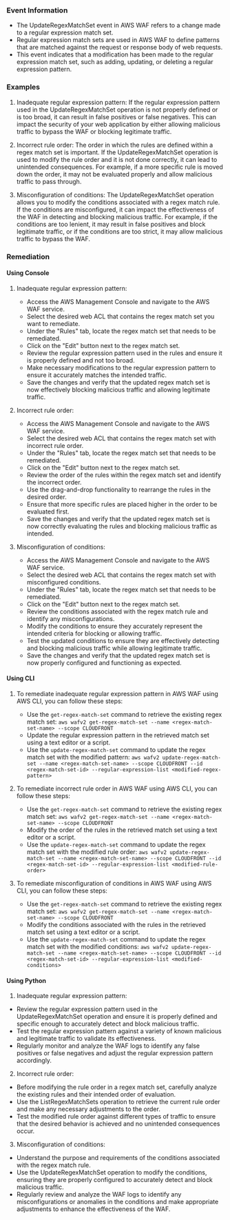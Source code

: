 
### Event Information

- The UpdateRegexMatchSet event in AWS WAF refers to a change made to a regular expression match set. 
- Regular expression match sets are used in AWS WAF to define patterns that are matched against the request or response body of web requests. 
- This event indicates that a modification has been made to the regular expression match set, such as adding, updating, or deleting a regular expression pattern.


### Examples

1. Inadequate regular expression pattern: If the regular expression pattern used in the UpdateRegexMatchSet operation is not properly defined or is too broad, it can result in false positives or false negatives. This can impact the security of your web application by either allowing malicious traffic to bypass the WAF or blocking legitimate traffic.

2. Incorrect rule order: The order in which the rules are defined within a regex match set is important. If the UpdateRegexMatchSet operation is used to modify the rule order and it is not done correctly, it can lead to unintended consequences. For example, if a more specific rule is moved down the order, it may not be evaluated properly and allow malicious traffic to pass through.

3. Misconfiguration of conditions: The UpdateRegexMatchSet operation allows you to modify the conditions associated with a regex match rule. If the conditions are misconfigured, it can impact the effectiveness of the WAF in detecting and blocking malicious traffic. For example, if the conditions are too lenient, it may result in false positives and block legitimate traffic, or if the conditions are too strict, it may allow malicious traffic to bypass the WAF.

### Remediation

#### Using Console

1. Inadequate regular expression pattern:
   - Access the AWS Management Console and navigate to the AWS WAF service.
   - Select the desired web ACL that contains the regex match set you want to remediate.
   - Under the "Rules" tab, locate the regex match set that needs to be remediated.
   - Click on the "Edit" button next to the regex match set.
   - Review the regular expression pattern used in the rules and ensure it is properly defined and not too broad.
   - Make necessary modifications to the regular expression pattern to ensure it accurately matches the intended traffic.
   - Save the changes and verify that the updated regex match set is now effectively blocking malicious traffic and allowing legitimate traffic.

2. Incorrect rule order:
   - Access the AWS Management Console and navigate to the AWS WAF service.
   - Select the desired web ACL that contains the regex match set with incorrect rule order.
   - Under the "Rules" tab, locate the regex match set that needs to be remediated.
   - Click on the "Edit" button next to the regex match set.
   - Review the order of the rules within the regex match set and identify the incorrect order.
   - Use the drag-and-drop functionality to rearrange the rules in the desired order.
   - Ensure that more specific rules are placed higher in the order to be evaluated first.
   - Save the changes and verify that the updated regex match set is now correctly evaluating the rules and blocking malicious traffic as intended.

3. Misconfiguration of conditions:
   - Access the AWS Management Console and navigate to the AWS WAF service.
   - Select the desired web ACL that contains the regex match set with misconfigured conditions.
   - Under the "Rules" tab, locate the regex match set that needs to be remediated.
   - Click on the "Edit" button next to the regex match set.
   - Review the conditions associated with the regex match rule and identify any misconfigurations.
   - Modify the conditions to ensure they accurately represent the intended criteria for blocking or allowing traffic.
   - Test the updated conditions to ensure they are effectively detecting and blocking malicious traffic while allowing legitimate traffic.
   - Save the changes and verify that the updated regex match set is now properly configured and functioning as expected.

#### Using CLI

1. To remediate inadequate regular expression pattern in AWS WAF using AWS CLI, you can follow these steps:
   - Use the `get-regex-match-set` command to retrieve the existing regex match set: `aws wafv2 get-regex-match-set --name <regex-match-set-name> --scope CLOUDFRONT`
   - Update the regular expression pattern in the retrieved match set using a text editor or a script.
   - Use the `update-regex-match-set` command to update the regex match set with the modified pattern: `aws wafv2 update-regex-match-set --name <regex-match-set-name> --scope CLOUDFRONT --id <regex-match-set-id> --regular-expression-list <modified-regex-pattern>`

2. To remediate incorrect rule order in AWS WAF using AWS CLI, you can follow these steps:
   - Use the `get-regex-match-set` command to retrieve the existing regex match set: `aws wafv2 get-regex-match-set --name <regex-match-set-name> --scope CLOUDFRONT`
   - Modify the order of the rules in the retrieved match set using a text editor or a script.
   - Use the `update-regex-match-set` command to update the regex match set with the modified rule order: `aws wafv2 update-regex-match-set --name <regex-match-set-name> --scope CLOUDFRONT --id <regex-match-set-id> --regular-expression-list <modified-rule-order>`

3. To remediate misconfiguration of conditions in AWS WAF using AWS CLI, you can follow these steps:
   - Use the `get-regex-match-set` command to retrieve the existing regex match set: `aws wafv2 get-regex-match-set --name <regex-match-set-name> --scope CLOUDFRONT`
   - Modify the conditions associated with the rules in the retrieved match set using a text editor or a script.
   - Use the `update-regex-match-set` command to update the regex match set with the modified conditions: `aws wafv2 update-regex-match-set --name <regex-match-set-name> --scope CLOUDFRONT --id <regex-match-set-id> --regular-expression-list <modified-conditions>`

#### Using Python

1. Inadequate regular expression pattern:
- Review the regular expression pattern used in the UpdateRegexMatchSet operation and ensure it is properly defined and specific enough to accurately detect and block malicious traffic.
- Test the regular expression pattern against a variety of known malicious and legitimate traffic to validate its effectiveness.
- Regularly monitor and analyze the WAF logs to identify any false positives or false negatives and adjust the regular expression pattern accordingly.

2. Incorrect rule order:
- Before modifying the rule order in a regex match set, carefully analyze the existing rules and their intended order of evaluation.
- Use the ListRegexMatchSets operation to retrieve the current rule order and make any necessary adjustments to the order.
- Test the modified rule order against different types of traffic to ensure that the desired behavior is achieved and no unintended consequences occur.

3. Misconfiguration of conditions:
- Understand the purpose and requirements of the conditions associated with the regex match rule.
- Use the UpdateRegexMatchSet operation to modify the conditions, ensuring they are properly configured to accurately detect and block malicious traffic.
- Regularly review and analyze the WAF logs to identify any misconfigurations or anomalies in the conditions and make appropriate adjustments to enhance the effectiveness of the WAF.

